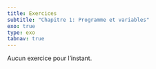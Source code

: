 ```yaml
---
title: Exercices
subtitle: "Chapitre 1: Programme et variables"
exo: true
type: exo
tabnav: true
---
```


Aucun exercice pour l'instant.